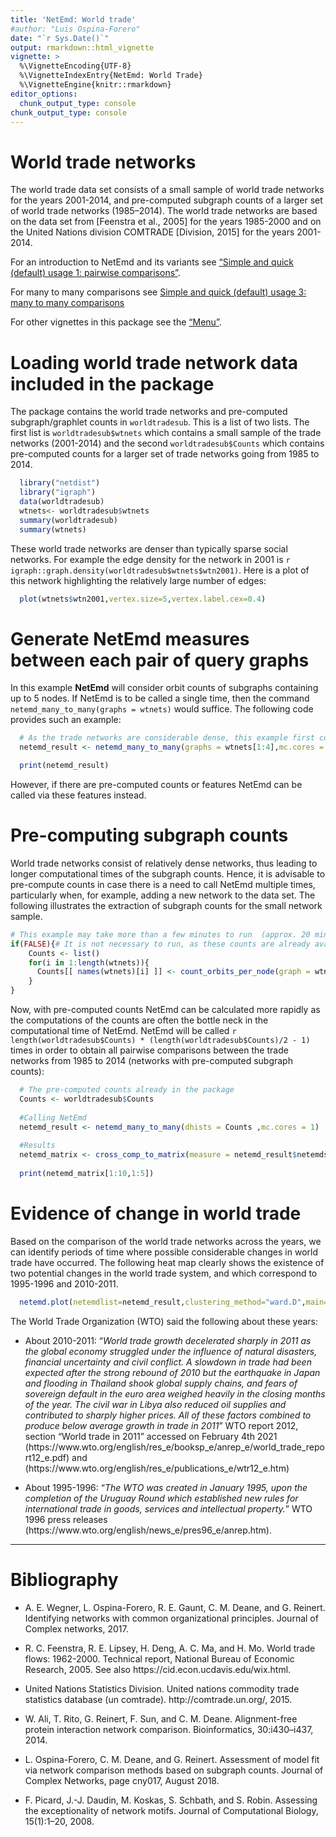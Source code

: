 ```yaml
---
title: 'NetEmd: World trade'
#author: "Luis Ospina-Forero"
date: "`r Sys.Date()`"
output: rmarkdown::html_vignette
vignette: >
  %\VignetteEncoding{UTF-8}
  %\VignetteIndexEntry{NetEmd: World Trade}
  %\VignetteEngine{knitr::rmarkdown}
editor_options: 
  chunk_output_type: console
chunk_output_type: console
---
```


# World trade networks
 
The world trade data set consists of a small sample of world trade networks for the years 2001-2014, and pre-computed subgraph counts of a larger set of world trade networks (1985–2014). The world trade networks are based on the data set from [Feenstra et al., 2005] for the years 1985-2000 and on the United Nations division COMTRADE [Division, 2015] for the years 2001-2014.

For an introduction to NetEmd and its variants see ["Simple and quick (default) usage 1: pairwise comparisons"](default_pairwise_usage.html). 

For many to many comparisons see [Simple and quick (default) usage 3: many to many comparisons](ManyToMany.html)

For other vignettes in this package see the ["Menu"](V-Menu.html). 


# Loading world trade network data included in the package

The package contains the world trade networks and pre-computed subgraph/graphlet counts in ` worldtradesub`. This is a list of two lists. The first list is `worldtradesub$wtnets` which contains a small sample of the trade networks (2001-2014) and the second `worldtradesub$Counts` which contains pre-computed counts for a larger set of trade networks going from 1985 to 2014.

```r
  library("netdist")
  library("igraph")
  data(worldtradesub)
  wtnets<- worldtradesub$wtnets
  summary(worldtradesub)
  summary(wtnets)
```

These world trade networks are denser than typically sparse social networks. For example the edge density for the network in 2001 is `r igraph::graph.density(worldtradesub$wtnets$wtn2001)`. Here is a plot of this network highlighting the relatively large number of edges:
```r
  plot(wtnets$wtn2001,vertex.size=5,vertex.label.cex=0.4)
```



# Generate NetEmd measures between each pair of query graphs
  
In this example **NetEmd** will consider orbit counts of subgraphs containing up to 5 nodes.  If NetEmd is to be called a single time, then the command `netemd_many_to_many(graphs = wtnets)` would suffice. The following code provides such an example: 
```r
  # As the trade networks are considerable dense, this example first considers a small number of networks. This example may take some minutes to run.
  netemd_result <- netemd_many_to_many(graphs = wtnets[1:4],mc.cores = 1)

  print(netemd_result)
```
However, if there are pre-computed counts or features NetEmd can be called via these features instead.

# Pre-computing subgraph counts

World trade networks consist of relatively dense networks, thus leading to longer computational times of the subgraph counts. Hence, it is advisable to pre-compute counts in case there is a need to call NetEmd multiple times, particularly when, for example, adding a new network to the data set. The following illustrates the extraction of subgraph counts for the small network sample.

```r
# This example may take more than a few minutes to run  (approx. 20 mins) , and it is not necessary to run it for the upcoming examples as a larger set of counts has been already computed.
if(FALSE){# It is not necessary to run, as these counts are already available in.
    Counts <- list()
    for(i in 1:length(wtnets)){
      Counts[[ names(wtnets)[i] ]] <- count_orbits_per_node(graph = wtnets[[i]],max_graphlet_size = 5)
    }
}
```
  
Now, with pre-computed counts NetEmd can be calculated more rapidly as the computations of the counts are often the bottle neck in the computational time of NetEmd. NetEmd will be called `r length(worldtradesub$Counts) * (length(worldtradesub$Counts)/2 - 1) ` times in order to obtain all pairwise comparisons between the trade networks from 1985 to 2014 (networks with pre-computed subgraph counts):
```r
  # The pre-computed counts already in the package
  Counts <- worldtradesub$Counts
  
  #Calling NetEmd 
  netemd_result <- netemd_many_to_many(dhists = Counts ,mc.cores = 1)
  
  #Results
  netemd_matrix <- cross_comp_to_matrix(measure = netemd_result$netemds, cross_comparison_spec = netemd_result$comp_spec)
  
  print(netemd_matrix[1:10,1:5])
```
  
# Evidence of change in world trade

Based on the comparison of the world trade networks across the years, we can identify periods of time where possible considerable changes in world trade have occurred. The following heat map clearly shows the existence of two potential
 changes in the world trade system, and which correspond to 1995-1996 and 2010-2011.
```r
  netemd.plot(netemdlist=netemd_result,clustering_method="ward.D",main="NetEmd",docluster = FALSE)
```

The World Trade Organization (WTO) said the following about these years:

* About 2010-2011: "*World trade growth decelerated sharply in 2011 as the global economy struggled under the influence of natural disasters, financial uncertainty and civil conflict. A slowdown in trade had been expected after the strong rebound of 2010 but the earthquake in Japan and flooding in Thailand shook global supply chains, and fears of sovereign default in the euro area weighed heavily in the closing months of the year. The civil war in Libya also reduced oil supplies and contributed to sharply higher prices. All of these factors combined to produce below average growth in trade in 2011*" WTO report 2012, section "World trade in 2011" accessed on February 4th 2021 (https://www.wto.org/english/res_e/booksp_e/anrep_e/world_trade_report12_e.pdf) and (https://www.wto.org/english/res_e/publications_e/wtr12_e.htm)

* About 1995-1996: "*The WTO was created in January 1995, upon the completion of the Uruguay Round which established new rules for international trade in goods, services and intellectual property.*" WTO 1996 press releases (https://www.wto.org/english/news_e/pres96_e/anrep.htm).


--------------------

# Bibliography

* A. E. Wegner, L. Ospina-Forero, R. E. Gaunt, C. M. Deane, and G. Reinert. Identifying networks with common organizational principles. Journal of Complex networks, 2017.

* R. C. Feenstra, R. E. Lipsey, H. Deng, A. C. Ma, and H. Mo. World trade flows: 1962-2000. Technical report, National Bureau of Economic Research, 2005. See also https://cid.econ.ucdavis.edu/wix.html.

* United Nations Statistics Division. United nations commodity trade statistics database (un comtrade). http://comtrade.un.org/, 2015.

* W. Ali, T. Rito, G. Reinert, F. Sun, and C. M. Deane. Alignment-free protein interaction network comparison. Bioinformatics, 30:i430–i437, 2014.

* L. Ospina-Forero, C. M. Deane, and G. Reinert. Assessment of model fit via network comparison methods based on subgraph counts. Journal of Complex Networks, page cny017, August 2018.

* F. Picard, J.-J. Daudin, M. Koskas, S. Schbath, and S. Robin. Assessing the exceptionality of network motifs. Journal of Computational Biology, 15(1):1–20, 2008.




